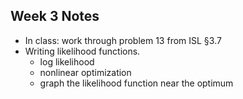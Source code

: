 ## Week 3 Notes

* In class: work through problem 13 from ISL §3.7
* Writing likelihood functions.
    * log likelihood
    * nonlinear optimization
    * graph the likelihood function near the optimum
    